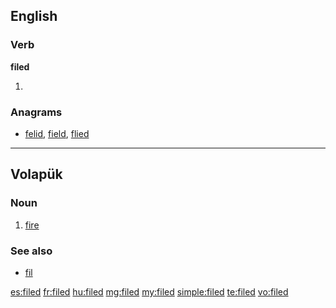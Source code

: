 ==English==

===Verb===
'''filed'''

# {{past of|file}}

===Anagrams===
* [[felid#English|felid]], [[field#English|field]], [[flied#English|flied]]

----

==Volapük==

===Noun===
{{infl|vo|noun}}

# [[fire]]

===See also===
* [[fil]]

[[es:filed]]
[[fr:filed]]
[[hu:filed]]
[[mg:filed]]
[[my:filed]]
[[simple:filed]]
[[te:filed]]
[[vo:filed]]